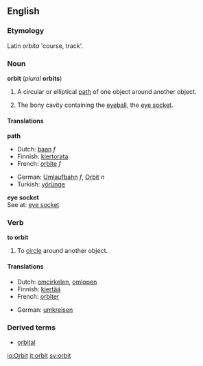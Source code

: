 {{wikipedia}}

==English==

===Etymology===
Latin ''orbita'' 'course, track'.

===Noun===
'''orbit''' (''plural'' '''orbits''')

#A circular or elliptical [[path]] of one object around another object.
# {{anatomy}} The bony cavity containing the [[eyeball]], the [[eye socket]].

====Translations====
'''path'''
{{top}}
*Dutch: [[baan]] ''f''
*Finnish: [[kiertorata]]
*French: [[orbite]] ''f''
{{mid}}
*German: [[Umlaufbahn]] ''f'', [[Orbit]] ''n''
*Turkish: [[yörünge]]
{{bottom}}

'''eye socket'''<br>
See at: [[eye socket]]

===Verb===
'''to orbit'''

#To [[circle]] around another object.

====Translations====
{{top}}
*Dutch: [[omcirkelen]], [[omlopen]]
*Finnish: [[kiertää]]
*French: [[orbiter]]
{{mid}}
*German: [[umkreisen]]
{{bottom}}

===Derived terms===
*[[orbital]]

[[io:Orbit]]
[[it:orbit]]
[[sv:orbit]]